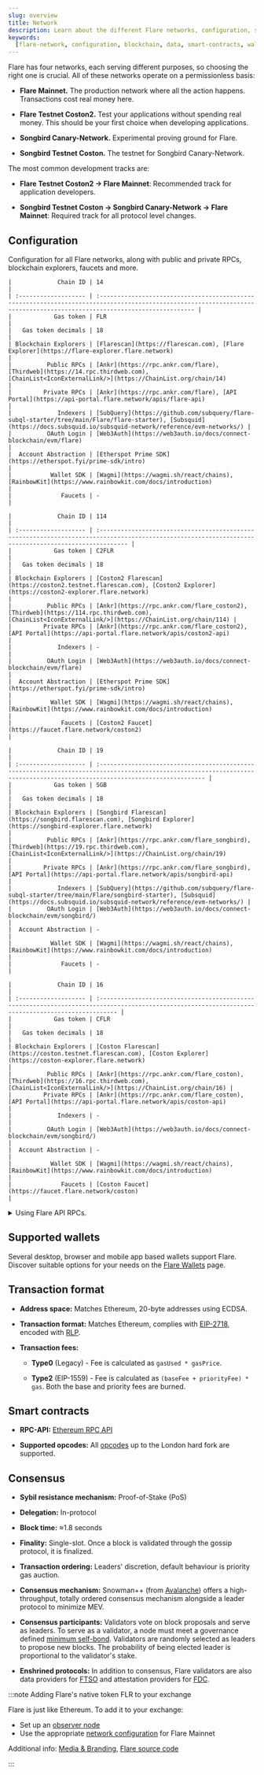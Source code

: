 ```yaml
---
slug: overview
title: Network
description: Learn about the different Flare networks, configuration, supported wallets, transaction format, smart contracts, consensus, and more.
keywords:
  [flare-network, configuration, blockchain, data, smart-contracts, wallets]
---
```



Flare has four networks, each serving different purposes, so choosing the right one is crucial. All of these networks operate on a permissionless basis:

- **Flare Mainnet.** The production network where all the action happens. Transactions cost real money here.

- **Flare Testnet Coston2.** Test your applications without spending real money. This should be your first choice when developing applications.

- **Songbird Canary-Network.** Experimental proving ground for Flare.

- **Songbird Testnet Coston.** The testnet for Songbird Canary-Network.

The most common development tracks are:

- **Flare Testnet Coston2 → Flare Mainnet**: Recommended track for application developers.

- **Songbird Testnet Coston → Songbird Canary-Network → Flare Mainnet**: Required track for all protocol level changes.

## Configuration

Configuration for all Flare networks, along with public and private RPCs, blockchain explorers, faucets and more.

<Tabs block>
  <TabItem value="flare" label="Flare Mainnet" default>

    |             Chain ID | 14                                                                                                                                                                       |
    | :------------------- | :----------------------------------------------------------------------------------------------------------------------------------------------------------------------- |
    |            Gas token | FLR                                                                                                                                                                      |
    |   Gas token decimals | 18                                                                                                                                                                       |
    | Blockchain Explorers | [Flarescan](https://flarescan.com), [Flare Explorer](https://flare-explorer.flare.network)                                                                               |
    |          Public RPCs | [Ankr](https://rpc.ankr.com/flare), [Thirdweb](https://14.rpc.thirdweb.com), [ChainList<IconExternalLink/>](https://ChainList.org/chain/14)                              |
    |         Private RPCs | [Ankr](https://rpc.ankr.com/flare), [API Portal](https://api-portal.flare.network/apis/flare-api)                                                                        |
    |             Indexers | [SubQuery](https://github.com/subquery/flare-subql-starter/tree/main/Flare/flare-starter), [Subsquid](https://docs.subsquid.io/subsquid-network/reference/evm-networks/) |
    |          OAuth Login | [Web3Auth](https://web3auth.io/docs/connect-blockchain/evm/flare)                                                                                                        |
    |  Account Abstraction | [Etherspot Prime SDK](https://etherspot.fyi/prime-sdk/intro)                                                                                                             |
    |           Wallet SDK | [Wagmi](https://wagmi.sh/react/chains), [RainbowKit](https://www.rainbowkit.com/docs/introduction)                                                                       |
    |              Faucets | -                                                                                                                                                                        |

  </TabItem>
  <TabItem value="coston2" label="Flare Testnet Coston2">

    |             Chain ID | 114                                                                                                                                                   |
    | :------------------- | :---------------------------------------------------------------------------------------------------------------------------------------------------- |
    |            Gas token | C2FLR                                                                                                                                                 |
    |   Gas token decimals | 18                                                                                                                                                    |
    | Blockchain Explorers | [Coston2 Flarescan](https://coston2.testnet.flarescan.com), [Coston2 Explorer](https://coston2-explorer.flare.network)                                |
    |          Public RPCs | [Ankr](https://rpc.ankr.com/flare_coston2), [Thirdweb](https://114.rpc.thirdweb.com), [ChainList<IconExternalLink/>](https://ChainList.org/chain/114) |
    |         Private RPCs | [Ankr](https://rpc.ankr.com/flare_coston2), [API Portal](https://api-portal.flare.network/apis/coston2-api)                                           |
    |             Indexers | -                                                                                                                                                     |
    |          OAuth Login | [Web3Auth](https://web3auth.io/docs/connect-blockchain/evm/flare)                                                                                     |
    |  Account Abstraction | [Etherspot Prime SDK](https://etherspot.fyi/prime-sdk/intro)                                                                                          |
    |           Wallet SDK | [Wagmi](https://wagmi.sh/react/chains), [RainbowKit](https://www.rainbowkit.com/docs/introduction)                                                    |
    |              Faucets | [Coston2 Faucet](https://faucet.flare.network/coston2)                                                                                                |

  </TabItem>
    <TabItem value="songbird" label="Songbird Canary-Network">
    
    |             Chain ID | 19                                                                                                                                                                          |
    | :------------------- | :-------------------------------------------------------------------------------------------------------------------------------------------------------------------------- |
    |            Gas token | SGB                                                                                                                                                                         |
    |   Gas token decimals | 18                                                                                                                                                                          |
    | Blockchain Explorers | [Songbird Flarescan](https://songbird.flarescan.com), [Songbird Explorer](https://songbird-explorer.flare.network)                                                          |
    |          Public RPCs | [Ankr](https://rpc.ankr.com/flare_songbird), [Thirdweb](https://19.rpc.thirdweb.com), [ChainList<IconExternalLink/>](https://ChainList.org/chain/19)                        |
    |         Private RPCs | [Ankr](https://rpc.ankr.com/flare_songbird), [API Portal](https://api-portal.flare.network/apis/songbird-api)                                                               |
    |             Indexers | [SubQuery](https://github.com/subquery/flare-subql-starter/tree/main/Flare/songbird-starter), [Subsquid](https://docs.subsquid.io/subsquid-network/reference/evm-networks/) |
    |          OAuth Login | [Web3Auth](https://web3auth.io/docs/connect-blockchain/evm/songbird/)                                                                                                       |
    |  Account Abstraction | -                                                                                                                                                                           |
    |           Wallet SDK | [Wagmi](https://wagmi.sh/react/chains), [RainbowKit](https://www.rainbowkit.com/docs/introduction)                                                                          |
    |              Faucets | -                                                                                                                                                                           |

  </TabItem>
  <TabItem value="coston" label="Songbird Testnet Coston">

    |             Chain ID | 16                                                                                                                                                 |
    | :------------------- | :------------------------------------------------------------------------------------------------------------------------------------------------- |
    |            Gas token | CFLR                                                                                                                                               |
    |   Gas token decimals | 18                                                                                                                                                 |
    | Blockchain Explorers | [Coston Flarescan](https://coston.testnet.flarescan.com), [Coston Explorer](https://coston-explorer.flare.network)                                 |
    |          Public RPCs | [Ankr](https://rpc.ankr.com/flare_coston), [Thirdweb](https://16.rpc.thirdweb.com), [ChainList<IconExternalLink/>](https://ChainList.org/chain/16) |
    |         Private RPCs | [Ankr](https://rpc.ankr.com/flare_coston), [API Portal](https://api-portal.flare.network/apis/coston-api)                                          |
    |             Indexers | -                                                                                                                                                  |
    |          OAuth Login | [Web3Auth](https://web3auth.io/docs/connect-blockchain/evm/songbird/)                                                                              |
    |  Account Abstraction | -                                                                                                                                                  |
    |           Wallet SDK | [Wagmi](https://wagmi.sh/react/chains), [RainbowKit](https://www.rainbowkit.com/docs/introduction)                                                 |
    |              Faucets | [Coston Faucet](https://faucet.flare.network/coston)                                                                                               |

  </TabItem>

</Tabs>

<details>
<summary>Using Flare API RPCs.</summary>

<Tabs block>
  <TabItem value="flare" label="Flare Mainnet" default>
    
    |              | **RPC URL**                                                                      |
    | :----------- | :------------------------------------------------------------------------------- |
    | **Public**   | `https://flare-api.flare.network/ext/bc/C/rpc`                                   |
    | **Private**  | `https://flare-api.flare.network/ext/bc/C/rpc?x-apikey=xxxxxxxx-xxxx-xxxx-xxxx`  |

  </TabItem>
  <TabItem value="coston2" label="Flare Testnet Coston2">

    |              | **RPC URL**                                                                       |
    | :----------- | :-------------------------------------------------------------------------------- |
    | **Public**   | `https://coston2-api.flare.network/ext/bc/C/rpc`                                  |
    | **Private**  | `https://coston2-api.flare.network/ext/bc/C/rpc?x-apikey=xxxxxxxx-xxxx-xxxx-xxxx` |

  </TabItem>
    <TabItem value="songbird" label="Songbird Canary-Network">
    
    |              | **RPC URL**                                                                        |
    | :----------- | :--------------------------------------------------------------------------------- |
    | **Public**   | `https://songbird-api.flare.network/ext/bc/C/rpc`                                  |
    | **Private**  | `https://songbird-api.flare.network/ext/bc/C/rpc?x-apikey=xxxxxxxx-xxxx-xxxx-xxxx` |

  </TabItem>
  <TabItem value="coston" label="Songbird Testnet Coston">

    |              | **RPC URL**                                                                      |
    | :----------- | :------------------------------------------------------------------------------- |
    | **Public**   | `https://coston-api.flare.network/ext/bc/C/rpc`                                  |
    | **Private**  | `https://coston-api.flare.network/ext/bc/C/rpc?x-apikey=xxxxxxxx-xxxx-xxxx-xxxx` |

  </TabItem>

</Tabs>

</details>

## Supported wallets

Several desktop, browser and mobile app based wallets support Flare. Discover suitable options for your needs on the [Flare Wallets](https://flare.network/wallets/) page.

## Transaction format

- **Address space:** Matches Ethereum, 20-byte addresses using ECDSA.

- **Transaction format:** Matches Ethereum, complies with [EIP-2718](https://eips.ethereum.org/EIPS/eip-2718), encoded with [RLP](https://ethereum.org/en/developers/docs/data-structures-and-encoding/rlp/).

- **Transaction fees:**

  - **Type0** (Legacy) - Fee is calculated as `gasUsed * gasPrice`.

  - **Type2** (EIP-1559) - Fee is calculated as `(baseFee + priorityFee) * gas`. Both the base and priority fees are burned.

## Smart contracts

- **RPC-API:** [Ethereum RPC API](https://ethereum.org/en/developers/docs/apis/json-rpc/)

- **Supported opcodes:** All [opcodes](https://www.evm.codes/?fork=london) up to the London hard fork are supported.

## Consensus

- **Sybil resistance mechanism:** Proof-of-Stake (PoS)

- **Delegation:** In-protocol

- **Block time:** ≈1.8 seconds

- **Finality:** Single-slot. Once a block is validated through the gossip protocol, it is finalized.

- **Transaction ordering:** Leaders' discretion, default behaviour is priority gas auction.

- **Consensus mechanism:** Snowman++ (from [Avalanche](https://docs.avax.network)) offers a high-throughput, totally ordered consensus mechanism alongside a leader protocol to minimize MEV.

- **Consensus participants:** Validators vote on block proposals and serve as leaders. To serve as a validator, a node must meet a governance defined [minimum self-bond](https://proposals.flare.network/FIP/FIP_5.html). Validators are randomly selected as leaders to propose new blocks. The probability of being elected leader is proportional to the validator's stake.

- **Enshrined protocols:** In addition to consensus, Flare validators are also data providers for [FTSO](/ftso/overview) and attestation providers for [FDC](/fdc/overview).

:::note Adding Flare's native token FLR to your exchange

Flare is just like Ethereum. To add it to your exchange:

- Set up an [observer node](/run-node/observer-node)
- Use the appropriate [network configuration](#configuration) for Flare Mainnet

Additional info: [Media & Branding](https://flare.network/media/), [Flare source code](https://github.com/flare-foundation/go-flare)

:::

